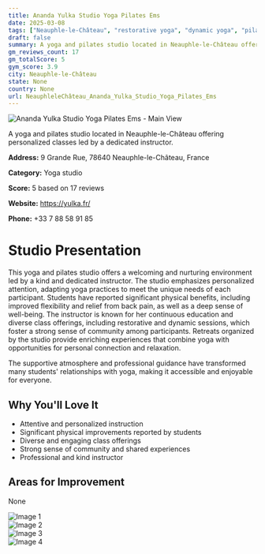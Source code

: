 ```yaml
---
title: Ananda Yulka Studio Yoga Pilates Ems
date: 2025-03-08
tags: ["Neauphle-le-Château", "restorative yoga", "dynamic yoga", "pilates", "community", "personalized approach", "Neauphle-le-Château"]  
draft: false
summary: A yoga and pilates studio located in Neauphle-le-Château offering personalized classes led by a dedicated instructor.
gm_reviews_count: 17
gm_totalScore: 5
gym_score: 3.9
city: Neauphle-le-Château
state: None
country: None
url: NeauphleleChâteau_Ananda_Yulka_Studio_Yoga_Pilates_Ems
---
```


<div className="aspect-[16/9] relative my-8">
  <img 
    src="https://lh5.googleusercontent.com/p/AF1QipO_7DvLVdTZuAcR8F-QtODmVpPnrfIzIvVjsSgw=w1920-h1080-k-no"
    alt="Ananda Yulka Studio Yoga Pilates Ems - Main View"
    className="object-cover absolute inset-0 w-full h-full rounded-lg"
  />
</div>

A yoga and pilates studio located in Neauphle-le-Château offering personalized classes led by a dedicated instructor.

**Address:** 9 Grande Rue, 78640 Neauphle-le-Château, France

**Category:** Yoga studio

**Score:** 5 based on 17 reviews

**Website:** https://yulka.fr/

**Phone:** +33 7 88 58 91 85

# Studio Presentation

This yoga and pilates studio offers a welcoming and nurturing environment led by a kind and dedicated instructor. The studio emphasizes personalized attention, adapting yoga practices to meet the unique needs of each participant. Students have reported significant physical benefits, including improved flexibility and relief from back pain, as well as a deep sense of well-being. The instructor is known for her continuous education and diverse class offerings, including restorative and dynamic sessions, which foster a strong sense of community among participants. Retreats organized by the studio provide enriching experiences that combine yoga with opportunities for personal connection and relaxation.

The supportive atmosphere and professional guidance have transformed many students' relationships with yoga, making it accessible and enjoyable for everyone.

## Why You'll Love It

- Attentive and personalized instruction
- Significant physical improvements reported by students
- Diverse and engaging class offerings
- Strong sense of community and shared experiences
- Professional and kind instructor

## Areas for Improvement

None

<div className="grid grid-cols-1 xl:grid-cols-2 gap-4 my-8">
<div className="aspect-[4/3] relative"><img src="https://lh5.googleusercontent.com/p/AF1QipPHK2GDCKwtPiJ86eqVP44tQbWuKk3K_Rnd5aPC=w1920-h1080-k-no" alt="Image 1" className="object-cover absolute inset-0 w-full h-full rounded-lg" /></div>
<div className="aspect-[4/3] relative"><img src="https://lh5.googleusercontent.com/p/AF1QipP2NvgdkIisrxMxwyr4W29UrvFISisM7TW3CZjX=w1920-h1080-k-no" alt="Image 2" className="object-cover absolute inset-0 w-full h-full rounded-lg" /></div>
<div className="aspect-[4/3] relative"><img src="https://lh5.googleusercontent.com/p/AF1QipNXR-luLaN68lbrkAla2t7eMnSJEo5VGCZI4WSs=w1920-h1080-k-no" alt="Image 3" className="object-cover absolute inset-0 w-full h-full rounded-lg" /></div>
<div className="aspect-[4/3] relative"><img src="https://lh5.googleusercontent.com/p/AF1QipOtuC6OegJB0soP6G1_hcF3hGNOnDeb4feGuDnm=w1920-h1080-k-no" alt="Image 4" className="object-cover absolute inset-0 w-full h-full rounded-lg" /></div>
</div>
